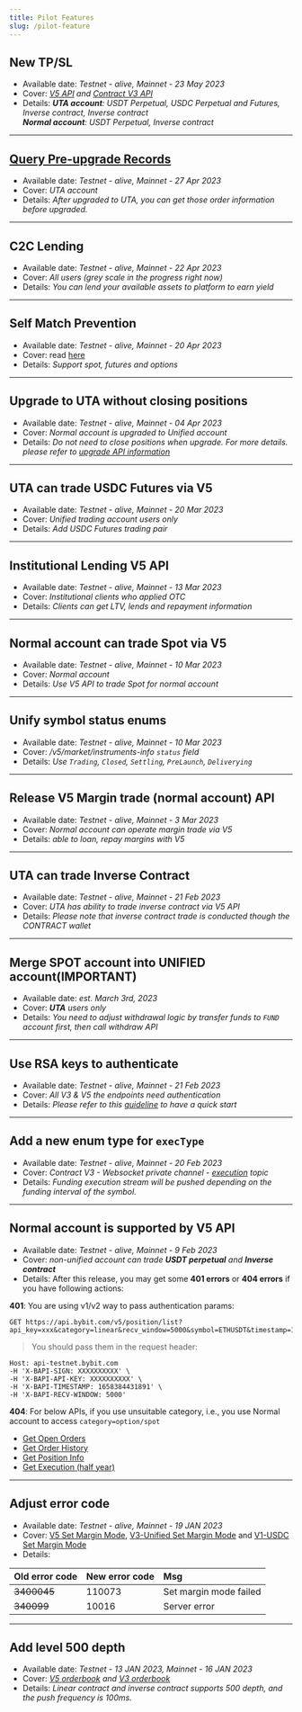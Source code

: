 ```yaml
---
title: Pilot Features
slug: /pilot-feature
---
```

## New TP/SL
* Available date: *Testnet - alive, Mainnet - 23 May 2023*
* Cover: _[V5 API](/v5/order/create-order) and [Contract V3 API](/derivatives/contract/place-order)_
* Details: _**UTA account**: USDT Perpetual, USDC Perpetual and Futures, Inverse contract, Inverse contract <br/>**Normal account**: USDT Perpetual, Inverse contract_

---

## [Query Pre-upgrade Records](/v5/pre-upgrade/order-list)
* Available date: *Testnet - alive, Mainnet - 27 Apr 2023*
* Cover: _UTA account_
* Details: _After upgraded to UTA, you can get those order information before upgraded._

---

## C2C Lending
* Available date: *Testnet - alive, Mainnet - 22 Apr 2023*
* Cover: _All users (grey scale in the progress right now)_
* Details: _You can lend your available assets to platform to earn yield_

---

## Self Match Prevention
* Available date: *Testnet - alive, Mainnet - 20 Apr 2023*
* Cover: read [here](/v5/smp#supported-openapi-versions-and-product-lines)
* Details: _Support spot, futures and options_

---

## Upgrade to UTA without closing positions
* Available date: *Testnet - alive, Mainnet - 04 Apr 2023*
* Cover: _Normal account is upgraded to Unified account_
* Details: _Do not need to close positions when upgrade. For more details. please refer to [upgrade API information](v5/account/upgrade-unified-account)_

---

## UTA can trade USDC Futures via V5
* Available date: *Testnet - alive, Mainnet - 20 Mar 2023*
* Cover: _Unified trading account users only_
* Details: _Add USDC Futures trading pair_

---

## Institutional Lending V5 API
* Available date: *Testnet - alive, Mainnet - 13 Mar 2023*
* Cover: _Institutional clients who applied OTC_
* Details: _Clients can get LTV, lends and repayment information_

---

## Normal account can trade Spot via V5
* Available date: *Testnet - alive, Mainnet - 10 Mar 2023*
* Cover: _Normal account_
* Details: _Use V5 API to trade Spot for normal account_

---

## Unify symbol status enums
* Available date: *Testnet - alive, Mainnet - 10 Mar 2023*
* Cover: _/v5/market/instruments-info `status` field_
* Details: _Use `Trading`, `Closed`, `Settling`, `PreLaunch`, `Deliverying`_

---

## Release V5 Margin trade (normal account) API
* Available date: *Testnet - alive, Mainnet - 3 Mar 2023*
* Cover: _Normal account can operate margin trade via V5_
* Details: _able to loan, repay margins with V5_

---

## UTA can trade Inverse Contract
* Available date: *Testnet - alive, Mainnet - 21 Feb 2023*
* Cover: _UTA has ability to trade inverse contract via V5 API_
* Details: _Please note that inverse contract trade is conducted though the CONTRACT wallet_

---

## Merge SPOT account into UNIFIED account(IMPORTANT)
* Available date: *est. March 3rd, 2023*
* Cover: _**UTA** users only_
* Details: _You need to adjust withdrawal logic by transfer funds to `FUND` account first, then call withdraw API_

---

## Use RSA keys to authenticate
* Available date: *Testnet - alive, Mainnet - 21 Feb 2023*
* Cover: _All V3 & V5 the endpoints need authentication_
* Details: _Please refer to this [guideline](v5/intro#select-your-api-key-type) to have a quick start_

---

## Add a new enum type for `execType`
* Available date: *Testnet - alive, Mainnet - 20 Feb 2023*
* Cover: _Contract V3 - Websocket private channel - [execution](derivatives/ws-contract/execution#) topic_
* Details: _Funding execution stream will be pushed depending on the funding interval of the symbol._

---

## Normal account is supported by V5 API
* Available date: *Testnet - alive, Mainnet - 9 Feb 2023*
* Cover: _non-unified account can trade **USDT perpetual** and **Inverse contract**_
* Details: After this release, you may get some **401 errors** or **404 errors** if you have following actions:

**401**: You are using v1/v2 way to pass authentication params:

```shell
GET https://api.bybit.com/v5/position/list?api_key=xxx&category=linear&recv_window=5000&symbol=ETHUSDT&timestamp=1675929695887&sign=xxx
```
> You should pass them in the request header:

```http
Host: api-testnet.bybit.com
-H 'X-BAPI-SIGN: XXXXXXXXXX' \
-H 'X-BAPI-API-KEY: XXXXXXXXXX' \
-H 'X-BAPI-TIMESTAMP: 1658384431891' \
-H 'X-BAPI-RECV-WINDOW: 5000'
```

**404**: For below APIs, if you use unsuitable category, i.e., you use Normal account to access `category=option/spot`
* [Get Open Orders](v5/order/open-order#)
* [Get Order History](v5/order/order-list#)
* [Get Position Info](v5/position#)
* [Get Execution (half year)](v5/position/execution#)

---

## Adjust error code
* Available date: *Testnet - alive, Mainnet - 19 JAN 2023*
* Cover: [V5 Set Margin Mode](v5/account/set-margin-mode#), [V3-Unified Set Margin Mode](derivatives/unified/usc-margin-mode#)
and <a href="https://bybit-exchange.github.io/docs/usdc/option/#t-setmarginmode">V1-USDC Set Margin Mode</a>
* Details:

|Old error code |New error code | Msg |
|:----- |:------|:------|
|~~3400045~~ |110073 |Set margin mode failed |
|~~340099~~ |10016 |Server error |

---

## Add level 500 depth
* Available date: *Testnet - 13 JAN 2023, Mainnet - 16 JAN 2023*
* Cover: *[V5 orderbook](v5/websocket/public/orderbook#) and [V3 orderbook](derivatives/ws-public/orderbook#)*
* Details: *Linear contract and inverse contract supports 500 depth, and the push frequency is 100ms.*
